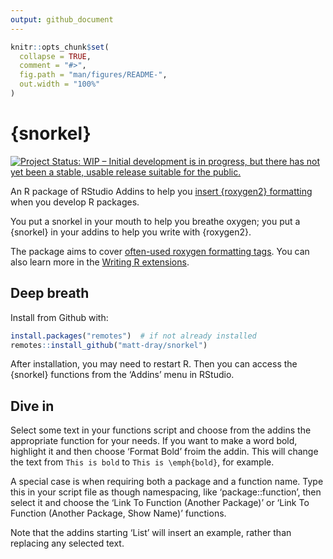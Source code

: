 ```yaml
---
output: github_document
---
```


<!-- README.md is generated from README.Rmd. Please edit that file -->

```r
knitr::opts_chunk$set(
  collapse = TRUE,
  comment = "#>",
  fig.path = "man/figures/README-",
  out.width = "100%"
)
```

# {snorkel}

<!-- badges: start -->
[![Project Status: WIP – Initial development is in progress, but there
has not yet been a stable, usable release suitable for the
public.](https://www.repostatus.org/badges/latest/wip.svg)](https://www.repostatus.org/#wip)
<!-- badges: end -->

An R package of RStudio Addins to help you [insert {roxygen2} formatting](https://roxygen2.r-lib.org/) when you develop R packages.

You put a snorkel in your mouth to help you breathe oxygen; you put a {snorkel} in your addins to help you write with {roxygen2}.

The package aims to cover [often-used roxygen formatting tags](https://roxygen2.r-lib.org/articles/formatting.html). You can also learn more in the [Writing R extensions](https://cran.r-project.org/doc/manuals/R-exts.html#Marking-text).

## Deep breath

Install from Github with:

```r
install.packages("remotes")  # if not already installed
remotes::install_github("matt-dray/snorkel")
```

After installation, you may need to restart R. Then you can access the {snorkel} functions from the 'Addins' menu in RStudio.

## Dive in

Select some text in your functions script and choose from the addins the appropriate function for your needs. If you want to make a word bold, highlight it and then choose 'Format Bold' froim the addin. This will change the text from `This is bold` to `This is \emph{bold}`, for example.

A special case is when requiring both a package and a function name. Type this in your script file as though namespacing, like 'package::function', then select it and choose the 'Link To Function (Another Package)' or 'Link To Function (Another Package, Show Name)' functions.

Note that the addins starting 'List' will insert an example, rather than replacing any selected text.
